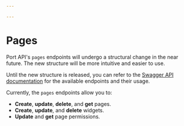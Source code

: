 ```yaml
---

---
```


# Pages

Port API's `pages` endpoints will undergo a structural change in the near future. The new structure will be more intuitive and easier to use.

Until the new structure is released, you can refer to the [Swagger API documentation](https://api.getport.io/swagger/#Pages) for the available endpoints and their usage.

Currently, the `pages` endpoints allow you to:

- **Create**, **update**, **delete**, and **get** pages.
- **Create**, **update**, and **delete** widgets.
- **Update** and **get** page permissions.

